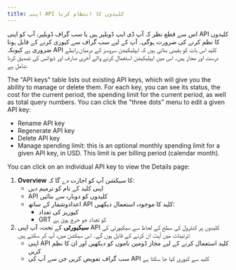 ```yaml
---
title: اپنی API کلیدوں کا انتظام کرنا
---
```


اس سے قطع نظر کہ آپ ڈی ایپ ڈویلپر ہیں یا سب گراف ڈویلپر، آپ کو اپنی API کلیدوں کا نظم کرنے کی ضرورت ہوگی۔ آپ کے لیے سب گراف سے کیوری کرنے کے قابل ہونا ضروری ہے کیونکہ API کلید اس بات کو یقینی بناتی ہیں کہ ایپلیکیشن سروسز کے درمیان رابطے درست اور مجاز ہیں۔ اس میں ایپلیکیشن استعمال کرنے والے آخری صارف اور ڈیوائس کی تصدیق کرنا شامل ہے.

The "API keys" table lists out existing API keys, which will give you the ability to manage or delete them. For each key, you can see its status, the cost for the current period, the spending limit for the current period, as well as total query numbers. You can click the "three dots" menu to edit a given API key:

- Rename API key
- Regenerate API key
- Delete API key
- Manage spending limit: this is an optional monthly spending limit for a given API key, in USD. This limit is per billing period (calendar month).

You can click on an individual API key to view the Details page:

1. **Overview** کا سیکشن آپ کو اجازت دے گا کہ:
   - اپنی کلید کے نام کو ترمیم دیں
   - API کلیدوں کو دوبارہ سے بنائیں
   - اعدادوشمار کے ساتھ API کلید کا موجودہ استعمال دیکھیں:
     - کیوریز کی تعداد
     - GRT کو تعداد جو خرچ ہوئ ہے
2. **سیکیورٹی** کے تحت، آپ اپنی API کلیدوں پر کنٹرول کی سطح کے لحاظ سے سیکیورٹی کی ترتیبات میں آپٹ ان کرنے کے قابل ہوں گے۔ اس سیکشن میں، آپ کر سکتے ہیں:
   - اپنی API کلید استعمال کرنے کے لیے مجاز ڈومین ناموں کو دیکھیں اور ان کا نظم کریں
   - سب گراف تفویض کریں جن سے آپ کی API کلید سے کیوری کیا جا سکتا ہے

